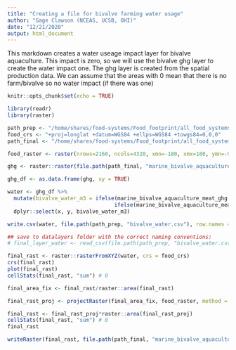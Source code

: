 ```yaml
---
title: "Creating a file for bivalve farming water usage"
author: "Gage Clawson (NCEAS, UCSB, OHI)"
date: "12/21/2020"
output: html_document
---
```


This markdown creates a water useage impact layer for bivalve aquaculture. This impact is zero, so we will use the bivalve ghg layer to create the water impact one. The ghg layer is created from the spatial production data. We can assume that the areas with 0 mean that there is no farm/bivalve so no water impact (if there was one)


```r
knitr::opts_chunk$set(echo = TRUE)
```

```r
library(readr)
library(raster)

path_prep <- "/home/shares/food-systems/Food_footprint/all_food_systems/dataprep/aquaculture/marine/bivalve/"
food_crs <- "+proj=longlat +datum=WGS84 +ellps=WGS84 +towgs84=0,0,0"
path_final <- "/home/shares/food-systems/Food_footprint/all_food_systems/datalayers"

food_raster <- raster(nrows=2160, ncols=4320, xmn=-180, xmx=180, ymn=-90, ymx=90)


```


```r
ghg <- raster::raster(file.path(path_final, "marine_bivalve_aquaculture_meat_ghg.tif"))

ghg_df <- as.data.frame(ghg, xy = TRUE)

water <- ghg_df %>%
  mutate(bivalve_water_m3 = ifelse(marine_bivalve_aquaculture_meat_ghg == 0, NA,
                                  ifelse(marine_bivalve_aquaculture_meat_ghg > 0, 0, marine_bivalve_aquaculture_meat_ghg))) %>%
  dplyr::select(x, y, bivalve_water_m3)

write.csv(water, file.path(path_prep, "bivalve_water.csv"), row.names = FALSE)

## save to datalayers folder with the correct naming conventions:
# final_layer_water <- read_csv(file.path(path_prep, "bivalve_water.csv"))

final_rast <- raster::rasterFromXYZ(water, crs = food_crs)
crs(final_rast)
plot(final_rast)
cellStats(final_rast, "sum") # 0

final_area_fix <- final_rast/raster::area(final_rast)

final_rast_proj <- projectRaster(final_area_fix, food_raster, method = "ngb")

final_rast <- final_rast_proj*raster::area(final_rast_proj)
cellStats(final_rast, "sum") # 0
final_rast

writeRaster(final_rast, file.path(path_final, "marine_bivalve_aquaculture_meat_water.tif"), overwrite = T)
```





